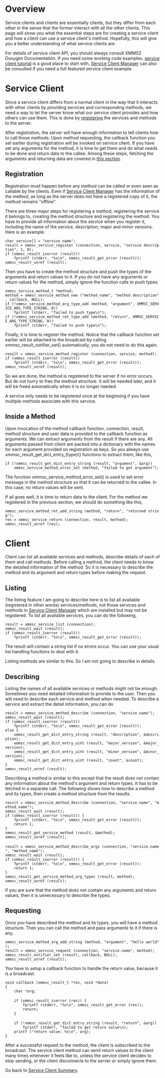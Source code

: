 = Overview =

Service clients and clients are essentially clients, but they differ from each other in the sense that the former interact with all the other clients.  This page will show you what the essential steps are for creating a service client and how a client can use a service client's method.  Hopefully, this will give you a better understanding of what service clients are.

For details of service client API, you should always consult XMMS2 Doxygen Documentation.  If you need some working code examples, [http://repo.or.cz/w/xmms2-tutorial.git service client tutorial] is a good place to start with.  [[Summer_of_Code_2007/Service_Clients/scm|Service Client Manager]] can also be consulted if you need a full featured service client example.

= Service Client =

Since a service client differs from a normal client in the way that it interacts with other clients by providing services and corresponding methods, we need a way to let the server know what our service client provides and how others can use them.  This is done by [[#Registration|registering]] the services and methods to the server.

After registration, the server will have enough information to tell clients how to call those methods.  Upon method requesting, the callback function you set earlier during registration will be invoked on service client.  If you have set any arguments for the method, it is time to get them and do what needs to be done and return data to the callee.  Among these steps, fetching the arguments and returning data are covered in [[#Inside_a_Method|this section]].

== Registration ==

Registration must happen before any method can be called or even seen as callable by the clients.  Even if [[Summer_of_Code_2007/Service_Clients/scm|Service Client Manager]] has the information of the method, as long as the server does not have a registered copy of it, the method remains "offline".

There are three major steps for registering a method, registering the service it belongs to, creating the method structure and registering the method.  You have to provide all information about the service when you register it, including the name of the service, description, major and minor versions.  Here is an example.

 char service[] = "service.name";
 result = xmmsc_service_register (connection, service, "service description", 1, 0);
 if (xmmsc_result_iserror (result))
     fprintf (stderr, "%s\n", xmmsc_result_get_error (result));
 xmmsc_result_unref (result);

Then you have to create the method structure and push the types of the arguments and return values to it.  If you do not have any arguments or return values for the method, simply ignore the function calls to push types.

 xmmsc_service_method_t *method;
 method = xmmsc_service_method_new ("method_name", "method description", callback, NULL);
 if (!xmmsc_service_method_arg_type_add (method, "argument", XMMSC_SERVICE_ARG_TYPE_STRING, 0))
     fprintf (stderr, "failed to push type\n");
 if (!xmmsc_service_method_ret_type_add (method, "return", XMMSC_SERVICE_ARG_TYPE_STRING, 0))
     fprintf (stderr, "failed to push type\n");

Finally, it is time to register the method.  Notice that the callback function set earlier will be attached to the broadcast by calling xmmsc_result_notifier_set() automatically, you do not need to do this again.

 result = xmmsc_service_method_register (connection, service, method);
 if (xmmsc_result_iserror (result))
     fprintf (stderr, "%s\n", xmmsc_result_get_error (result));
 xmmsc_result_unref (result);

So we are done, the method is registered to the server if no error occurs.  But do not hurry to free the method structure.  It will be needed later, and it will be freed automatically when it is no longer needed.

A service only needs to be registered once at the beginning if you have multiple methods associate with this service.

== Inside a Method ==

Upon invocation of the method callback function, connection, result, method structure and user data is provided to the callback function as arguments.  We can extract arguments from the result if there are any.  All arguments passed from client are packed into a dictionary with the names for each argument provided on registration as keys.  So you always use xmmsc_result_get_dict_entry_{type}() functions to extract them, like this,

 if (!xmmsc_result_get_dict_entry_string (result, "argument", &arg))
     xmmsc_service_method_error_set (method, "failed to get argument");

The function xmmsc_service_method_error_set() is used to set error message in the method structure so that it can be returned to the callee.  In this case, no return values will be sent.

If all goes well, it is time to return data to the client.  For the method we registered in the previous section, we should do something like this,

 xmmsc_service_method_ret_add_string (method, "return", "returned string");
 res = xmmsc_service_return (connection, result, method);
 xmmsc_result_unref (res);

= Client =

Client can list all available services and methods, describe details of each of them and call methods.  Before calling a method, the client needs to know the detailed information of the method.  So it is necessary to describe the method and its argument and return types before making the request.

== Listing ==

The listing feature I am going to describe here is to list all available (registered in other words) services/methods, not those services and methods in [[Summer of Code 2007/Service Clients/scm|Service Client Manager]] which are installed but may not be registered.  To list all available services, you can do the following,

 result = xmmsc_service_list (connection);
 xmmsc_result_wait (result);
 if (xmmsc_result_iserror (result))
     fprintf (stderr, "%s\n", xmmsc_result_get_error (result));

The result will contain a string list if no errors occur.  You can use your usual list handling functions to deal with it.

Listing methods are similar to this.  So I am not going to describe in details.

== Describing ==

Listing the names of all available services or methods might not be enough.  Sometimes you need detailed information to provide to the user.  Then you will need to describe each service and method when needed.  To describe a service and extract the detail information, you can do

 result = xmmsc_service_method_describe (connection, "service.name");
 xmmsc_result_wait (result);
 if (xmmsc_result_iserror (result))
     fprintf (stderr, "%s\n", xmmsc_result_get_error (result));
 else {
     xmmsc_result_get_dict_entry_string (result, "description", &description);
     xmmsc_result_get_dict_entry_uint (result, "major_version", &major_version);
     xmmsc_result_get_dict_entry_uint (result, "minor_version", &minor_version);
     xmmsc_result_get_dict_entry_uint (result, "count", &count);
 }
 xmmsc_result_unref (result);

Describing a method is similar to this except that the result does not contain any information about the method's argument and return types.  It has to be fetched in a separate call.  The following shows how to describe a method and its types, then create a method structure from the results.

 result = xmmsc_service_method_describe (connection, "service.name", "method_name");
 xmmsc_result_wait (result);
 if (xmmsc_result_iserror (result)) {
     fprintf (stderr, "%s\n", xmmsc_result_get_error (result));
     return 1;
 }
 xmmsc_result_get_service_method (result, &method);
 xmmsc_result_unref (result);
 
 result = xmmsc_service_method_describe_args (connection, "service.name", "method_name");
 xmmsc_result_wait (result);
 if (xmmsc_result_iserror (result)) {
     fprintf (stderr, "%s\n", xmmsc_result_get_error (result));
     return 1;
 }
 xmmsc_result_get_service_method_arg_types (result, method);
 xmmsc_result_unref (result);

If you are sure that the method does not contain any arguments and return values, then it is unnecessary to describe the types.

== Requesting ==

Once you have described the method and its types, you will have a method structure.  Then you can call the method and pass arguments to it if there is any.

 xmmsc_service_method_arg_add_string (method, "argument", "hello world");
 result = xmmsc_service_request (connection, "service.name", method);
 xmmsc_result_notifier_set (result, callback, NULL);
 xmmsc_result_unref (result);

You have to setup a callback function to handle the return value, because it is a broadcast.

 void callback (xmmsc_result_t *res, void *data)
 {
     char *arg;
 
     if (xmmsc_result_iserror (res)) {
         fprintf (stderr, "%s\n", xmmsc_result_get_error (res));
         return;
     }
 
     if (!xmmsc_result_get_dict_entry_string (result, "return", &arg))
         fprintf (stderr, "failed to get return value\n);
     printf ("return value: %s\n", arg);
 }

After a successful request to the method, the client is subscribed to the broadcast.  The service client method can send return values to the client many times whenever it feels like to, unless the service client decides to stop sending, or the client disconnects to the server or simply ignore them.

Go back to [[Summer of Code 2007/Service Clients|Service Client Summary]].